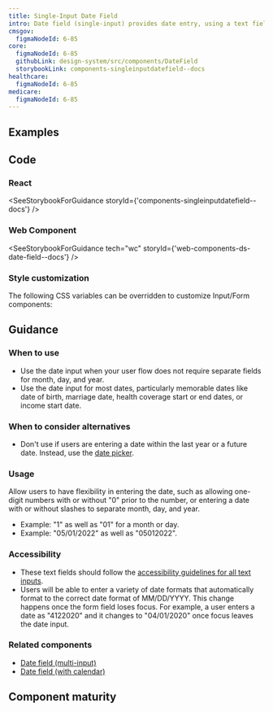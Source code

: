 ```yaml
---
title: Single-Input Date Field
intro: Date field (single-input) provides date entry, using a text field, in a single input.
cmsgov:
  figmaNodeId: 6-85
core:
  figmaNodeId: 6-85
  githubLink: design-system/src/components/DateField
  storybookLink: components-singleinputdatefield--docs
healthcare:
  figmaNodeId: 6-85
medicare:
  figmaNodeId: 6-85
---
```


## Examples

<StorybookExample
  componentName="singleInputDateField"
  storyId="components-singleinputdatefield--default"
/>

## Code

### React

<SeeStorybookForGuidance storyId={'components-singleinputdatefield--docs'} />

### Web Component

<SeeStorybookForGuidance tech="wc" storyId={'web-components-ds-date-field--docs'} />

### Style customization

The following CSS variables can be overridden to customize Input/Form components:

<ComponentThemeOptions componentname="text-input" />

## Guidance

### When to use

- Use the date input when your user flow does not require separate fields for month, day, and year.
- Use the date input for most dates, particularly memorable dates like date of birth, marriage date, health coverage start or end dates, or income start date.

### When to consider alternatives

- Don't use if users are entering a date within the last year or a future date. Instead, use the [date picker](/components/date-picker/).

### Usage

Allow users to have flexibility in entering the date, such as allowing one-digit numbers with or without "0" prior to the number, or entering a date with or without slashes to separate month, day, and year.

- Example: "1" as well as "01" for a month or day.
- Example: "05/01/2022" as well as "05012022".

### Accessibility

- These text fields should follow the [accessibility guidelines for all text inputs](/components/text-field/#guidance).
- Users will be able to enter a variety of date formats that automatically format to the correct date format of MM/DD/YYYY. This change happens once the form field loses focus. For example, a user enters a date as "4122020" and it changes to "04/01/2020" once focus leaves the date input.

### Related components

- [Date field (multi-input)](/components/date-field/multi-input-date-field/)
- [Date field (with calendar)](/components/date-field/date-picker/)

## Component maturity

<MaturityChecklist
  a11yStandards={true}
  color={true}
  forcedColors={true}
  screenReaders={true}
  keyboardNavigable={true}
  storybook={true}
  responsive={true}
  spanish={true}
  completeUiKit={false}
  responsiveUiKit={false}
  tokensInCode={true}
  tokensInSketch={true}
/>
